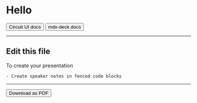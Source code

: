 

<Head>
  <title>mdx-deck with Circuit UI</title>
</Head>


# Hello

<Button href="https://circuit.sumup.com">Circuit UI docs</Button>
<Button href="https://github.com/jxnblk/mdx-deck">mdx-deck docs</Button>

---


## Edit this file

To create your presentation

```notes
- Create speaker notes in fenced code blocks
```

---


<Button href="/presentation.pdf" download>Download as PDF</Button>